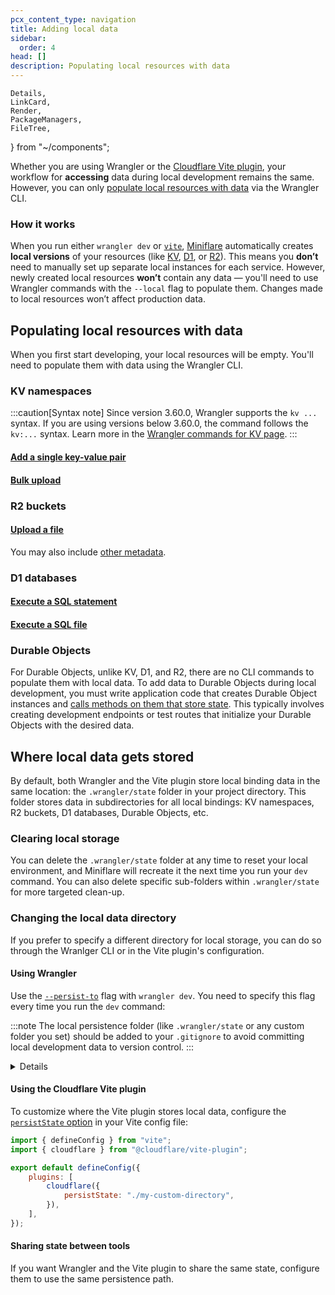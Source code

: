```yaml
---
pcx_content_type: navigation
title: Adding local data
sidebar:
  order: 4
head: []
description: Populating local resources with data
---
```


	Details,
	LinkCard,
	Render,
	PackageManagers,
	FileTree,
} from "~/components";

Whether you are using Wrangler or the [Cloudflare Vite plugin](https://developers.cloudflare.com/workers/vite-plugin/), your workflow for **accessing** data during local development remains the same. However, you can only [populate local resources with data](/workers/development-testing/local-data/#populating-local-resources-with-data) via the Wrangler CLI.

### How it works

When you run either `wrangler dev` or [`vite`](https://vite.dev/guide/cli#dev-server), [Miniflare](/workers/testing/miniflare/) automatically creates **local versions** of your resources (like [KV](/kv), [D1](/d1/), or [R2](/r2)). This means you **don’t** need to manually set up separate local instances for each service. However, newly created local resources **won’t** contain any data — you'll need to use Wrangler commands with the `--local` flag to populate them. Changes made to local resources won’t affect production data.

## Populating local resources with data

When you first start developing, your local resources will be empty. You'll need to populate them with data using the Wrangler CLI.

### KV namespaces

:::caution[Syntax note]
Since version 3.60.0, Wrangler supports the `kv ...` syntax. If you are using versions below 3.60.0, the command follows the `kv:...` syntax. Learn more in the [Wrangler commands for KV page](/kv/reference/kv-commands/).
:::

#### [Add a single key-value pair](/workers/wrangler/commands/#kv-key)

<PackageManagers
	type="exec"
	pkg="wrangler"
	args="kv key put <KEY> <VALUE> --binding=<BINDING> --local "
/>

#### [Bulk upload](/workers/wrangler/commands/#kv-bulk)

<PackageManagers
	type="exec"
	pkg="wrangler"
	args="kv bulk put <FILENAME.json> --binding=<BINDING> --local"
/>

### R2 buckets

#### [Upload a file](/workers/wrangler/commands/#r2-object)

<PackageManagers
	type="exec"
	pkg="wrangler"
	args="r2 object put <BUCKET>/<KEY> --file=<PATH_TO_FILE> --local"
/>

You may also include [other metadata](/workers/wrangler/commands/#r2-object-put).

### D1 databases

#### [Execute a SQL statement](/workers/wrangler/commands/#d1-execute)

<PackageManagers
	type="exec"
	pkg="wrangler"
	args='d1 execute <DATABASE_NAME> --command="<SQL_QUERY>" --local'
/>

#### [Execute a SQL file](/workers/wrangler/commands/#d1-execute)

<PackageManagers
	type="exec"
	pkg="wrangler"
	args="d1 execute <DATABASE_NAME> --file=./schema.sql --local"
/>

### Durable Objects

For Durable Objects, unlike KV, D1, and R2, there are no CLI commands to populate them with local data. To add data to Durable Objects during local development, you must write application code that creates Durable Object instances and [calls methods on them that store state](/durable-objects/best-practices/access-durable-objects-storage/). This typically involves creating development endpoints or test routes that initialize your Durable Objects with the desired data.

## Where local data gets stored

By default, both Wrangler and the Vite plugin store local binding data in the same location: the `.wrangler/state` folder in your project directory. This folder stores data in subdirectories for all local bindings: KV namespaces, R2 buckets, D1 databases, Durable Objects, etc.

### Clearing local storage

You can delete the `.wrangler/state` folder at any time to reset your local environment, and Miniflare will recreate it the next time you run your `dev` command. You can also delete specific sub-folders within `.wrangler/state` for more targeted clean-up.

### Changing the local data directory

If you prefer to specify a different directory for local storage, you can do so through the Wranlger CLI or in the Vite plugin's configuration.

#### Using Wrangler

Use the [`--persist-to`](/workers/wrangler/commands/#dev) flag with `wrangler dev`. You need to specify this flag every time you run the `dev` command:

<PackageManagers
	type="exec"
	pkg="wrangler"
	args="dev --persist-to <DIRECTORY>"
/>

:::note
The local persistence folder (like `.wrangler/state` or any custom folder you set) should be added to your `.gitignore` to avoid committing local development data to version control.
:::

<Details header="Using `--local` with `--persist-to`">
If you run `wrangler dev --persist-to <DIRECTORY>` to specify a custom location for local data, you must also include the same `--persist-to <DIRECTORY>` when running other Wrangler commands that modify local data (and be sure to include the `--local` flag).

For example, to create a KV key named `test` with a value of `12345` in a local KV namespace, run:

<PackageManagers
	type="exec"
	pkg="wrangler"
	args="kv key put test 12345 --binding MY_KV_NAMESPACE --local --persist-to worker-local"
/>

This command:

- Sets the KV key `test` to `12345` in the binding `MY_KV_NAMESPACE` (defined in your [Wrangler configuration file](/workers/wrangler/configuration/)).
- Uses `--persist-to worker-local` to ensure the data is created in the **worker-local** directory instead of the default `.wrangler/state`.
- Adds the `--local` flag, indicating you want to modify local data.

If `--persist-to` is not specified, Wrangler defaults to using `.wrangler/state` for local data.

</Details>

#### Using the Cloudflare Vite plugin

To customize where the Vite plugin stores local data, configure the [`persistState` option](/workers/vite-plugin/reference/api/#interface-pluginconfig) in your Vite config file:

```js title="vite.config.js"
import { defineConfig } from "vite";
import { cloudflare } from "@cloudflare/vite-plugin";

export default defineConfig({
	plugins: [
		cloudflare({
			persistState: "./my-custom-directory",
		}),
	],
});
```

#### Sharing state between tools

If you want Wrangler and the Vite plugin to share the same state, configure them to use the same persistence path.
